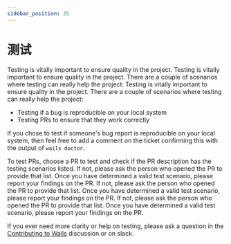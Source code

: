 ```yaml
---
sidebar_position: 35
---
```


# 测试

Testing is vitally important to ensure quality in the project. Testing is vitally important to ensure quality in the project. There are a couple of scenarios where testing can really help the project: Testing is vitally important to ensure quality in the project. There are a couple of scenarios where testing can really help the project:

- Testing if a bug is reproducible on your local system
- Testing PRs to ensure that they work correctly

If you chose to test if someone's bug report is reproducible on your local system, then feel free to add a comment on the ticket confirming this with the output of `wails doctor`.

To test PRs, choose a PR to test and check if the PR description has the testing scenarios listed. If not, please ask the person who opened the PR to provide that list. Once you have determined a valid test scenario, please report your findings on the PR. If not, please ask the person who opened the PR to provide that list. Once you have determined a valid test scenario, please report your findings on the PR. If not, please ask the person who opened the PR to provide that list. Once you have determined a valid test scenario, please report your findings on the PR.

If you ever need more clarity or help on testing, please ask a question in the [Contributing to Wails](https://github.com/wailsapp/zappie/discussions/1520) discussion or on slack.
